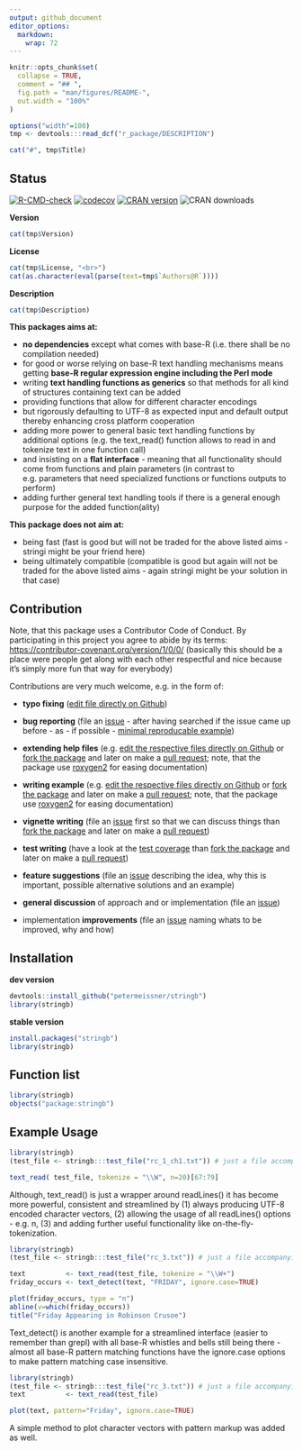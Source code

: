 ```yaml
---
output: github_document
editor_options: 
  markdown: 
    wrap: 72
---
```


```r
knitr::opts_chunk$set(
  collapse = TRUE,
  comment = "## ",
  fig.path = "man/figures/README-",
  out.width = "100%"
)
```

```r
options("width"=100)
tmp <- devtools:::read_dcf("r_package/DESCRIPTION")
```

```r
cat("#", tmp$Title)
```

## Status

<!-- badges: start -->
[![R-CMD-check](https://github.com/petermeissner/stringb/workflows/R-CMD-check/badge.svg)](https://github.com/petermeissner/stringb/actions)
[![codecov](https://codecov.io/gh/petermeissner/stringb/branch/master/graph/badge.svg)](https://codecov.io/gh/petermeissner/stringb/tree/master/R)
[![CRAN
version](https://www.r-pkg.org/badges/version/stringb)](https://cran.r-project.org/package=stringb)
![CRAN downloads](https://cranlogs.r-pkg.org/badges/grand-total/stringb)
<!-- badges: end -->


**Version**

```r
cat(tmp$Version)
```

**License**

```r
cat(tmp$License, "<br>")
cat(as.character(eval(parse(text=tmp$`Authors@R`))))
```

**Description**

```r
cat(tmp$Description)
```

**This packages aims at:**

-   **no dependencies** except what comes with base-R (i.e. there shall
    be no compilation needed)
-   for good or worse relying on base-R text handling mechanisms means
    getting **base-R regular expression engine including the Perl mode**
-   writing **text handling functions as generics** so that methods for
    all kind of structures containing text can be added
-   providing functions that allow for different character encodings
-   but rigorously defaulting to UTF-8 as expected input and default
    output thereby enhancing cross platform cooperation
-   adding more power to general basic text handling functions by
    additional options (e.g. the text_read() function allows to read in
    and tokenize text in one function call)
-   and insisting on a **flat interface** - meaning that all
    functionality should come from functions and plain parameters (in
    contrast to e.g. parameters that need specialized functions or
    functions outputs to perform)
-   adding further general text handling tools if there is a general
    enough purpose for the added function(ality)

**This package does not aim at:**

-   being fast (fast is good but will not be traded for the above listed
    aims - stringi might be your friend here)
-   being ultimately compatible (compatible is good but again will not
    be traded for the above listed aims - again stringi might be your
    solution in that case)

## Contribution

Note, that this package uses a Contributor Code of Conduct. By
participating in this project you agree to abide by its terms:
<https://contributor-covenant.org/version/1/0/0/> (basically this should
be a place were people get along with each other respectful and nice
because it's simply more fun that way for everybody)

Contributions are very much welcome, e.g. in the form of:

-   **typo fixing** ([edit file directly on
    Github](https://help.github.com/articles/editing-files-in-another-user-s-repository/))

-   **bug reporting** (file an
    [issue](https://guides.github.com/features/issues/) - after having
    searched if the issue came up before - as - if possible - [minimal
    reproducable example](https://stackoverflow.com/help/mcve))

-   **extending help files** (e.g. [edit the respective files directly
    on
    Github](https://help.github.com/articles/editing-files-in-another-user-s-repository/)
    or [fork the package](https://help.github.com/articles/fork-a-repo/)
    and later on make a [pull
    request](https://help.github.com/articles/using-pull-requests/);
    note, that the package use [roxygen2](https://r-pkgs.org/man.html)
    for easing documentation)

-   **writing example** (e.g. [edit the respective files directly on
    Github](https://help.github.com/articles/editing-files-in-another-user-s-repository/)
    or [fork the package](https://help.github.com/articles/fork-a-repo/)
    and later on make a [pull
    request](https://help.github.com/articles/using-pull-requests/);
    note, that the package use [roxygen2](https://r-pkgs.org/man.html)
    for easing documentation)

-   **vignette writing** (file an
    [issue](https://guides.github.com/features/issues/) first so that we
    can discuss things than [fork the
    package](https://help.github.com/articles/fork-a-repo/) and later on
    make a [pull
    request](https://help.github.com/articles/using-pull-requests/))

-   **test writing** (have a look at the [test
    coverage](https://codecov.io/gh/petermeissner/stringb/tree/master/R)
    than [fork the
    package](https://help.github.com/articles/fork-a-repo/) and later on
    make a [pull
    request](https://help.github.com/articles/using-pull-requests/))

-   **feature suggestions** (file an
    [issue](https://guides.github.com/features/issues/) describing the
    idea, why this is important, possible alternative solutions and an
    example)

-   **general discussion** of approach and or implementation (file an
    [issue](https://guides.github.com/features/issues/))

-   implementation **improvements** (file an
    [issue](https://guides.github.com/features/issues/) naming whats to
    be improved, why and how)

## Installation

**dev version**

```r
devtools::install_github("petermeissner/stringb")
library(stringb)
```

**stable version**

```r
install.packages("stringb")
library(stringb)
```

## Function list

```r
library(stringb)
objects("package:stringb")
```

## Example Usage

```r
library(stringb)
(test_file <- stringb:::test_file("rc_1_ch1.txt")) # just a file accompanying the package to test things

text_read( test_file, tokenize = "\\W", n=20)[67:79]
```

Although, text_read() is just a wrapper around readLines() it has become
more powerful, consistent and streamlined by (1) always producing UTF-8
encoded character vectors, (2) allowing the usage of all readLines()
options - e.g. n, (3) and adding further useful functionality like
on-the-fly-tokenization.

```r
library(stringb)
(test_file <- stringb:::test_file("rc_3.txt")) # just a file accompanying the package to test things

text          <- text_read(test_file, tokenize = "\\W+")
friday_occurs <- text_detect(text, "FRIDAY", ignore.case=TRUE)

plot(friday_occurs, type = "n")
abline(v=which(friday_occurs))
title("Friday Appearing in Robinson Crusoe")

```

Text_detect() is another example for a streamlined interface (easier to
remember than grepl) with all base-R whistles and bells still being
there - almost all base-R pattern matching functions have the
ignore.case options to make pattern matching case insensitive.

```r
library(stringb)
(test_file <- stringb:::test_file("rc_3.txt")) # just a file accompanying the package to test things
text          <- text_read(test_file)

plot(text, pattern="Friday", ignore.case=TRUE)
```

A simple method to plot character vectors with pattern markup was added
as well.
